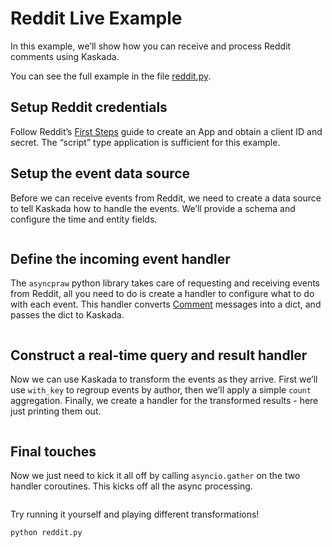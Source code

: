 # Reddit Live Example

In this example, we'll show how you can receive and process Reddit comments using Kaskada.

You can see the full example in the file [reddit.py](https://github.com/kaskada-ai/kaskada/blob/main/python/docs/source/examples/reddit.py).

## Setup Reddit credentials

Follow Reddit's [First Steps](https://github.com/reddit-archive/reddit/wiki/OAuth2-Quick-Start-Example#first-steps) guide to create an App and obtain a client ID and secret.
The "script" type application is sufficient for this example.

## Setup the event data source

Before we can receive events from Reddit, we need to create a data source to tell Kaskada how to handle the events.
We'll provide a schema and configure the time and entity fields.

```.python
```

## Define the incoming event handler

The `asyncpraw` python library takes care of requesting and receiving events from Reddit, all you need to do is create a handler to configure what to do with each event.
This handler converts [Comment](https://praw.readthedocs.io/en/stable/code_overview/models/comment.html#praw.models.Comment) messages into a dict, and passes the dict to Kaskada.

```.python
```

## Construct a real-time query and result handler

Now we can use Kaskada to transform the events as they arrive.
First we'll use `with_key` to regroup events by author, then we'll apply a simple `count` aggregation.
Finally, we create a handler for the transformed results - here just printing them out.

```.python
```

## Final touches

Now we just need to kick it all off by calling `asyncio.gather` on the two handler coroutines. This kicks off all the async processing.

```.python
```

Try running it yourself and playing different transformations!

```bash
python reddit.py
```
